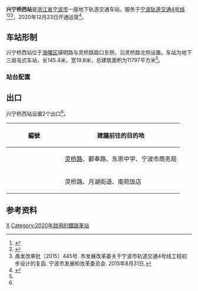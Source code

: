 {{Infobox station
| name = 兴宁桥西站
| eng_name = Xingning Bridge West Station
| linecolour = {{NingboRT color|4|s}}
| type = [[地铁站|地铁站]]
| image = Xingning Bridge West Station, Line 4, NBRT, 2020-12-26.jpg
| caption = 
| address = 镇明路、灵桥路路口
| borough = [[浙江省|浙江省]][[宁波市|宁波市]][[海曙区|海曙区]]
| country = {{CHN}}
| coordinates = {{coord|format=dms|display=inline,title|Region:CN_Railway_Station}}
| owned = [[宁波市轨道交通集团有限公司|宁波市轨道交通集团]]
| operator = 宁波市轨道交通集团运营分公司
| line = {{NingboRT Sign|4|full}}
| distance = 
| platform = 1个[[岛式站台|岛式站台]]
| tracks = 2条
| bus_routes = <!--公交线路-->
| bus_stands = <!--公交站数量-->
| connections = <!--换乘交通-->
| structure = 地下车站
| hall = 地下站厅
| Interchange = 
| elevator = 2部
| exits = 2个
| disabled = <!--无障碍设施-->
| depth = <!--车站埋深-->
| levels = 3层
| architect = 
| architectural_style = 
| colour = 
| status = 在用
| built = 
| opened = {{NingboRT Dater|ymd|line=4}}
| closed = 
| former = 
| passengers = 
| pass_year = 
| pass_rank = 
| station_hours =
| hours = {{NingboRT Station Time|4|宁东|0:2|慈东|0:34|东慈|0:25}}
| first = {{NingboRT Time|4东慈F|0:25}}<br/>{{NingboRT Time|4宁东F|0:2}}
| last = {{NingboRT Time|4东慈L|0:25}}<br/>{{NingboRT Time|4慈东L|0:34}}
| adjacent = {{s-rail-start}}
{{s-rail|title=NingboRT}}
{{s-line new|system=NingboRT|line=4|previous=宁波火车站|next=兴宁桥东}}
{{end box}}
| route_map =
}}
'''兴宁桥西站'''是[[浙江省|浙江省]][[宁波市|宁波市]]一座地下轨道交通车站，服务于[[宁波轨道交通|宁波轨道交通]][[宁波轨道交通4号线|4号线]]<ref>{{cite web|url=http://news.cnnb.com.cn/system/2015/09/08/008394376.shtml|title=4号线要来了！离开工差最后一步 看车站位置离你家远不远|publisher=甬派客户端|date=2015-09-08|accessdate=2017-12-23|archive-date=2015-09-19|archive-url=https://web.archive.org/web/20150919155509/http://news.cnnb.com.cn/system/2015/09/08/008394376.shtml|dead-url=yes}}</ref><ref>{{cite web|url=http://news.cnnb.com.cn/system/2016/02/25/008473173.shtml|title=宁波地铁4号线、2号线二期站名命名方案公示|publisher=中国宁波网|date=2016-02-25|accessdate=2017-12-23|archive-date=2016-02-26|archive-url=https://web.archive.org/web/20160226083938/http://news.cnnb.com.cn/system/2016/02/25/008473173.shtml|dead-url=yes}}</ref><ref name="main">甬发改审批〔2015〕445号. 市发展改革委关于宁波市轨道交通4号线工程初步设计的复函. 宁波市发展和改革委员会. 2015年8月31日.</ref>，2020年12月23日开通运营<ref name="open-ride4">{{Cite web|title=官宣！宁波轨道交通4号线12月23日上午10时开通运营|url=http://news.cnnb.com.cn/system/2020/12/21/030214390.shtml|accessdate=2020-12-21|author=张燕|date=2020-12-21|format=|publisher=中国宁波网|language=|archiveurl=https://web.archive.org/web/20201221095359/http://news.cnnb.com.cn/system/2020/12/21/030214390.shtml|archivedate=2020-12-21|dead-url=no}}</ref>。

==车站形制==
兴宁桥西站位于[[海曙区|海曙区]]镇明路与灵桥路路口东侧，沿灵桥路北侧设置。车站为地下三层岛式车站，长145.4米，宽19.8米，总建筑面积为11797平方米<ref name="main" />。

===站台配置===
{{RenderStations|system=NingboRT|
{{RailStStart|北}}
{{RailStLine|1|1|dir=l|{{NingboRT Sign|4}} $$宁波火车站$$・{{NingboRT Terminus|4|left}}方向}}
{{RailStPlatform|岛}}
{{RailStLine|2|2|dir=r|{{NingboRT Sign|4}} $$兴宁桥东$$・{{NingboRT Terminus|4|right}}方向}}
{{RailStEnd|南}}
}}

== 出口 ==
兴宁桥西站设置2个出口<ref name="main" />。
{| class="wikitable"
! width="135px" |編號
!建議前往的目的地
|-
|{{NingboRT Exit|A}}
|[[灵桥路|灵桥路]]、鄞奉路、东恩中学、宁波市商务局
|-
|{{NingboRT Exit|B}}
|灵桥路、月湖街道、南苑饭店
|}

==参考资料==
{{reflist}}

{{宁波轨道交通4号线|X}}

{{Ningbo-stub}}
[[Category:海曙区轨道交通车站|X]]
[[Category:2020年啟用的鐵路車站|Category:2020年啟用的鐵路車站]]